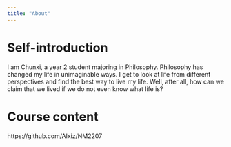 ```yaml
---
title: "About"
---
```


# **Self-introduction**

I am Chunxi, a year 2 student majoring in Philosophy. Philosophy has changed my life in unimaginable ways. I get to look at life from different perspectives and find the best way to live my life. Well, after all, how can we claim that we lived if we do not even know what life is?

# **Course content**

```{=html}
https://github.com/Alxiz/NM2207
```
